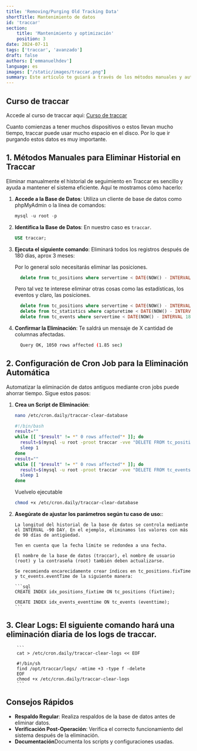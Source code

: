 ```yaml
---
title: 'Removing/Purging Old Tracking Data'
shortTitle: Mantenimiento de datos
id: 'traccar'
section:
    title: 'Mantenimiento y optimización'
    position: 3
date: 2024-07-11
tags: ['traccar', 'avanzado']
draft: false
authors: ['emmanuelhdev']
language: es
images: ["/static/images/traccar.png"]
summary: Este artículo te guiará a través de los métodos manuales y automáticos para purgar datos antiguos en Traccar, asegurando un sistema optimizado y eficiente.
---
```

## Curso de traccar

Accede al curso de traccar aqui: [Curso de traccar](/cursos/curso-de-traccar-desde-cero-hasta-avanzado)

Cuanto comienzas a tener muchos dispositivos o estos llevan mucho tiempo, traccar puede usar mucho espacio en el disco. Por lo que ir purgando estos datos es muy importante.

## 1. Métodos Manuales para Eliminar Historial en Traccar

Eliminar manualmente el historial de seguimiento en Traccar es sencillo y ayuda a mantener el sistema eficiente. Aquí te mostramos cómo hacerlo:

1. **Accede a la Base de Datos**: Utiliza un cliente de base de datos como phpMyAdmin o la línea de comandos:

   ```sql
   mysql -u root -p
   ```

2. **Identifica la Base de Datos**: En nuestro caso es `traccar`.

   ```sql
   USE traccar;
   ```
3. **Ejecuta el siguiente comando**: Eliminará todos los registros después de 180 días, aprox 3 meses:

   Por lo general solo necesitarás eliminar las posiciones.

   ```sql
     delete from tc_positions where servertime < DATE(NOW() - INTERVAL 180 day);
   ```

   Pero tal vez te interese eliminar otras cosas como las estadísticas, los eventos y claro, las posiciones.

   ```sql
     delete from tc_positions where servertime < DATE(NOW() - INTERVAL 180 day);
     delete from tc_statistics where capturetime < DATE(NOW() - INTERVAL 180 day);
     delete from tc_events where servertime < DATE(NOW() - INTERVAL 180 day);
   ```

4. **Confirmar la Eliminación**: Te saldrá un mensaje de X cantidad de columnas afectadas.
   ```bash
     Query OK, 1050 rows affected (1.85 sec)
   ```

## 2. Configuración de Cron Job para la Eliminación Automática

Automatizar la eliminación de datos antiguos mediante cron jobs puede ahorrar tiempo. Sigue estos pasos:

1.  **Crea un Script de Eliminación**:

    ```sh
    nano /etc/cron.daily/traccar-clear-database
    ```

    ```sh
    #!/bin/bash
    result=""
    while [[ "$result" != *" 0 rows affected"* ]]; do
      result=$(mysql -u root -proot traccar -vve "DELETE FROM tc_positions WHERE fixTime < DATE(DATE_ADD(NOW(), INTERVAL -90 DAY)) AND id NOT IN (SELECT positionId FROM tc_devices WHERE positionid IS NOT NULL) LIMIT 10000")
      sleep 1
    done
    result=""
    while [[ "$result" != *" 0 rows affected"* ]]; do
      result=$(mysql -u root -proot traccar -vve "DELETE FROM tc_events WHERE eventTime < DATE(DATE_ADD(NOW(), INTERVAL -90 DAY)) LIMIT 10000")
      sleep 1
    done
    ```

    Vuelvelo ejecutable

    ```sh
    chmod +x /etc/cron.daily/traccar-clear-database
    ```

2.  **Asegúrate de ajustar los parámetros según tu caso de uso:**:

        La longitud del historial de la base de datos se controla mediante el INTERVAL -90 DAY. En el ejemplo, eliminamos los valores con más de 90 días de antigüedad.

        Ten en cuenta que la fecha límite se redondea a una fecha.

        El nombre de la base de datos (traccar), el nombre de usuario (root) y la contraseña (root) también deben actualizarse.

        Se recomienda encarecidamente crear índices en tc_positions.fixTime y tc_events.eventTime de la siguiente manera:

        ```sql
        CREATE INDEX idx_positions_fixtime ON tc_positions (fixtime);

        CREATE INDEX idx_events_eventtime ON tc_events (eventtime);
        ```

## 3. **Clear Logs**: El siguiente comando hará una eliminación diaria de los logs de traccar.

        ```
        cat > /etc/cron.daily/traccar-clear-logs << EOF

        #!/bin/sh
        find /opt/traccar/logs/ -mtime +3 -type f -delete
        EOF
        chmod +x /etc/cron.daily/traccar-clear-logs
        ```

## Consejos Rápidos

- **Respaldo Regular**: Realiza respaldos de la base de datos antes de eliminar datos.
- **Verificación Post-Operación**: Verifica el correcto funcionamiento del sistema después de la eliminación.
- **Documentación**Documenta los scripts y configuraciones usadas.
